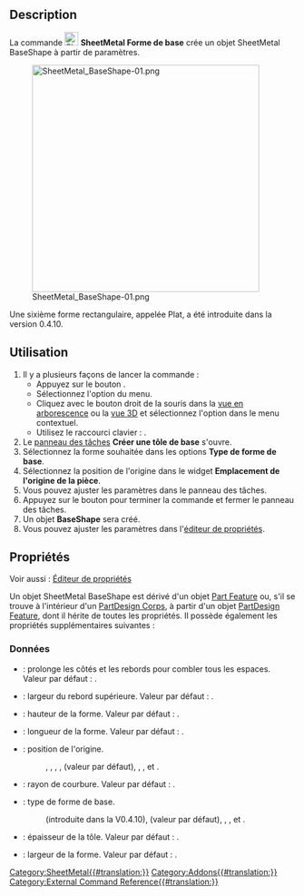 {{UnfinishedDocu}}
<languages/>

{{Docnav/fr
|[[SheetMetal_Forming/fr|Emboutir]]
|
|[[SheetMetal_Workbench/fr|Atelier SheetMetal]]
|IconL=SheetMetal_Forming.svg
|IconR=
|IconC=Sheetmetal_workbench_icon.svg
}}

{{GuiCommand/fr
|Name=SheetMetal BaseShape
|Name/fr=SheetMetal Forme de base
|MenuLocation=SheetMetal → Créer une forme de base
|Workbenches=[[SheetMetal_Workbench/fr|SheetMetal]]
|Version=0.3.10
|Shortcut={{KEY|H}}
}}

==Description==

La commande [[Image:SheetMetal_BaseShape.svg|24px]] '''SheetMetal Forme de base''' crée un objet SheetMetal BaseShape à partir de paramètres.

[[Image:SheetMetal_BaseShape-01.png|400px]]

{{Caption|Les cinq formes de base disponibles : forme en L, forme en U, forme en baignoire, forme en chapeau et boîte}}

Une sixième forme rectangulaire, appelée Plat, a été introduite dans la version 0.4.10.

<span id="Usage"></span>
==Utilisation==

# Il y a plusieurs façons de lancer la commande :
#* Appuyez sur le bouton {{Button|[[Image:SheetMetal_BaseShape.svg|16px]] [[SheetMetal_BaseShape/fr|Créer une forme de base]]}}.
#* Sélectionnez l'option {{MenuCommand|SheetMetal → [[Image:SheetMetal_BaseShape.svg|16px]] Créer une forme de base}} du menu.
#* Cliquez avec le bouton droit de la souris dans la [[Tree_view/fr|vue en arborescence]] ou la [[3D_view/fr|vue 3D]] et sélectionnez l'option {{MenuCommand|SheetMetal → [[Image:SheetMetal_BaseShape.svg|16px]] Créer une forme de base}} dans le menu contextuel.
#* Utilisez le raccourci clavier : {{KEY|H}}.
# Le [[Task_panel/fr|panneau des tâches]] '''Créer une tôle de base''' s'ouvre.
# Sélectionnez la forme souhaitée dans les options '''Type de forme de base'''.
# Sélectionnez la position de l'origine dans le widget '''Emplacement de l'origine de la pièce'''.
# Vous pouvez ajuster les paramètres dans le panneau des tâches.
# Appuyez sur le bouton {{Button|OK}} pour terminer la commande et fermer le panneau des tâches.
# Un objet '''BaseShape''' sera créé.
# Vous pouvez ajuster les paramètres dans l'[[Property_editor/fr|éditeur de propriétés]].

<span id="Properties"></span>
==Propriétés==

Voir aussi : [[Property_editor/fr|Éditeur de propriétés]]

Un objet SheetMetal BaseShape est dérivé d'un objet [[Part_Feature/fr|Part Feature]] ou, s'il se trouve à l'intérieur d'un [[PartDesign_Body/fr|PartDesign Corps]], à partir d'un objet [[PartDesign_Feature/fr|PartDesign Feature]], dont il hérite de toutes les propriétés. Il possède également les propriétés supplémentaires suivantes :

<span id="Data"></span>
===Données===

{{Properties_Title|Parameters}}

* {{PropertyData|fill Gaps|Bool}} : prolonge les côtés et les rebords pour combler tous les espaces. Valeur par défaut : {{TRUE}}.
* {{PropertyData|flangeWidth|Length}} : largeur du rebord supérieure. Valeur par défaut : {{Value|5,00 mm}}.
* {{PropertyData|height|Length}} : hauteur de la forme. Valeur par défaut : {{Value|10,00 mm}}.
* {{PropertyData|length|Length}} : longueur de la forme. Valeur par défaut : {{Value|30,00 mm}}.
* {{PropertyData|origin Loc|Enumeration}} : position de l'origine.
*:  {{Value|-X,-Y}}, {{Value|-X,0}}, {{Value|-X,+Y}}, {{Value|0,-Y}}, {{Value|0,0}} (valeur par défaut), {{Value|0,+Y}}, {{Value|+X,-Y}}, {{Value|+X,0}} et {{Value|+X,+Y}}.
* {{PropertyData|radius|Length}} : rayon de courbure. Valeur par défaut : {{Value|1,00 mm}}.
* {{PropertyData|shape Type|Enumeration}} : type de forme de base.
*: {{Value|Flat}} (introduite dans la V0.4.10), {{Value|L-Shape}} (valeur par défaut), {{Value|U-Shape}}, {{Value|Tub}}, {{Value|Hat}} et {{Value|Box}}.
* {{PropertyData|thickness|Length}} : épaisseur de la tôle. Valeur par défaut : {{Value|1,00 mm}}.
* {{PropertyData|width|Length}} : largeur de la forme. Valeur par défaut : {{Value|20,00 mm}}.


{{Docnav/fr
|[[SheetMetal_Forming/fr|Emboutir]]
|
|[[SheetMetal_Workbench/fr|Atelier SheetMetal]]
|IconL=SheetMetal_Forming.svg
|IconR=
|IconC=Sheetmetal_workbench_icon.svg
}}

[[Category:SheetMetal{{#translation:}}]]
[[Category:Addons{{#translation:}}]]
[[Category:External Command Reference{{#translation:}}]]
